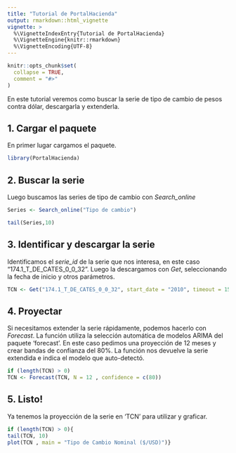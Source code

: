```yaml
---
title: "Tutorial de PortalHacienda"
output: rmarkdown::html_vignette
vignette: >
  %\VignetteIndexEntry{Tutorial de PortalHacienda}
  %\VignetteEngine{knitr::rmarkdown}
  %\VignetteEncoding{UTF-8}
---
```


```r
knitr::opts_chunk$set(
  collapse = TRUE,
  comment = "#>"
)
```

En este tutorial veremos como buscar la serie de tipo de cambio de pesos contra dólar, 
descargarla y extenderla.

## 1. Cargar el paquete

En primer lugar cargamos el paquete.
```r
library(PortalHacienda)
```

## 2. Buscar la serie

Luego buscamos las series de tipo de cambio con *Search_online*
```r
Series <- Search_online("Tipo de cambio")
```
```r
tail(Series,10)
```


## 3. Identificar y descargar la serie

Identificamos el *serie_id* de la serie que nos interesa, en este caso "174.1_T_DE_CATES_0_0_32".
Luego la descargamos con *Get*, seleccionando la fecha de inicio y otros parámetros.

```r
TCN <- Get("174.1_T_DE_CATES_0_0_32", start_date = "2010", timeout = 15)
```


## 4. Proyectar

Si necesitamos extender la serie rápidamente, podemos hacerlo con *Forecast*.
La función utiliza la selección automática de modelos ARIMA del paquete 'forecast'.
En este caso pedimos una proyección de 12 meses y crear bandas de confianza del 80%.
La función nos devuelve la serie extendida e indica el modelo que auto-detectó.

```r
if (length(TCN) > 0)
TCN <- Forecast(TCN, N = 12 , confidence = c(80))
```


## 5. Listo!

Ya tenemos la proyección de la serie en 'TCN' para utilizar y graficar.

```r
if (length(TCN) > 0){
tail(TCN, 10)
plot(TCN , main = "Tipo de Cambio Nominal ($/USD)")}
```


